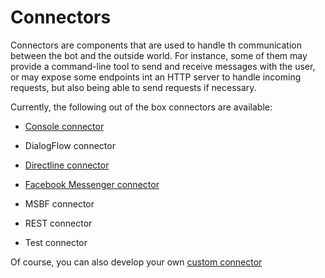 # Connectors

Connectors are components that are used to handle th communication between the bot and the outside world. For instance,
some of them may provide a command-line tool to send and receive messages with the user, or may expose some endpoints
int an HTTP server to handle incoming requests, but also being able to send requests if necessary.

Currently, the following out of the box connectors are available:

- [Console connector](./console-connector)

- DialogFlow connector

- [Directline connector](./directline-connector)

- [Facebook Messenger connector](./fb-connector)

- MSBF connector

- REST connector

- Test connector

Of course, you can also develop your own [custom connector](./custom_connectors)
